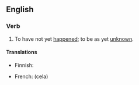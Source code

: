 ==English==

===Verb===
{{infl|en|verb|head=to [[remains]] [[to]] [[be]] [[seen]]}}

# {{idiomatic}} To have not yet [[happen]]ed; to be as yet [[unknown]].

====Translations====
{{trans-top|to be as yet unknown}}
* Finnish: {{t+|fi|jäädä}} {{t-|fi|nähtävä|alt=nähtäväksi}}
{{trans-mid}}
* French: (cela) {{t|fr|reste à voir}}
{{trans-bottom}}